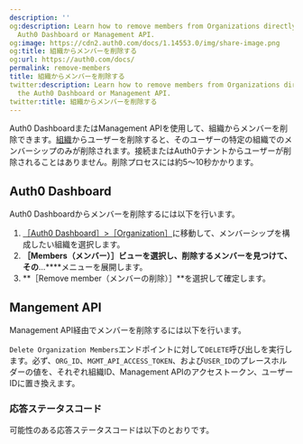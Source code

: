```yaml
---
description: ''
og:description: Learn how to remove members from Organizations directly using the
  Auth0 Dashboard or Management API.
og:image: https://cdn2.auth0.com/docs/1.14553.0/img/share-image.png
og:title: 組織からメンバーを削除する
og:url: https://auth0.com/docs/
permalink: remove-members
title: 組織からメンバーを削除する
twitter:description: Learn how to remove members from Organizations directly using
  the Auth0 Dashboard or Management API.
twitter:title: 組織からメンバーを削除する
---
```


Auth0 DashboardまたはManagement APIを使用して、組織からメンバーを削除できます。[組織](/organizations/organizations-overview)からユーザーを削除すると、そのユーザーの特定の組織でのメンバーシップのみが削除されます。接続またはAuth0テナントからユーザーが削除されることはありません。削除プロセスには約5～10秒かかります。

## Auth0 Dashboard

Auth0 Dashboardからメンバーを削除するには以下を行います。

1. [［Auth0 Dashboard］>［Organization］](%24%7Bmanage_url%7D/#/organizations)に移動して、メンバーシップを構成したい組織を選択します。
2. **［Members（メンバー）］**ビューを選択し、削除するメンバーを見つけて、その****...****メニューを展開します。
3. **［Remove member（メンバーの削除）］**を選択して確定します。

## Mangement API

Management API経由でメンバーを削除するには以下を行います。
 
`Delete Organization Members`エンドポイントに対して`DELETE`呼び出しを実行します。必ず、`ORG_ID`、`MGMT_API_ACCESS_TOKEN`、および`USER_ID`のプレースホルダーの値を、それぞれ組織ID、Management APIのアクセストークン、ユーザーIDに置き換えます。
 






### 応答ステータスコード

可能性のある応答ステータスコードは以下のとおりです。